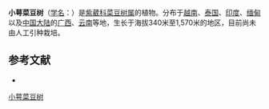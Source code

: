 {{Speciesbox
| name = 小萼菜豆树
| status = 
| status_system = 
| image = 
| genus = Radermachera
| species = microcalyx
| authority = C. Y. Wu et W. C. Yin
}}

'''小萼菜豆树'''（[[学名|学名]]：{{lang|la|''Radermachera microcalyx''}}）是[[紫葳科|紫葳科]][[菜豆树属|菜豆树属]]的植物。分布于[[越南|越南]]、[[泰国|泰国]]、[[印度|印度]]、[[缅甸|缅甸]]以及[[中国大陆|中国大陆]]的[[广西|广西]]、[[云南|云南]]等地，生长于海拔340米至1,570米的地区，目前尚未由人工引种栽培。

== 参考文献 ==
<div class="references-small">
* {{cite web| url =http://www.bioinfo.cn/db05/KmzwSpecies.php?action=view&id=2427| title =小萼菜豆树| work =《中国高等植物数据库全库》| publisher =中国科学院微生物研究所| author =昆明植物研究所| accessdate =2009-02-23| deadurl =yes| archiveurl =https://web.archive.org/web/20160305055436/http://www.bioinfo.cn/db05/KmzwSpecies.php?action=view&id=2427| archivedate =2016-03-05}}
</div>
{{Taxonbar|from=Q10960446}}

[[Category:菜豆树属|小萼菜豆树]]


{{植物小作品}}